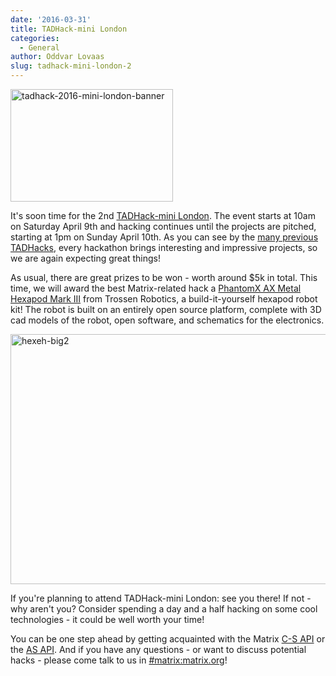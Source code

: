 ```yaml
---
date: '2016-03-31'
title: TADHack-mini London
categories:
  - General
author: Oddvar Lovaas
slug: tadhack-mini-london-2
---
```


<img src="/blog/wp-content/uploads/2016/03/tadhack-2016-mini-london-banner.png" alt="tadhack-2016-mini-london-banner" width="260" height="180" class="alignright size-full wp-image-1589" />

It's soon time for the 2nd <a href="http://tadhack.com/2016/mini-london/">TADHack-mini London</a>. The event starts at 10am on Saturday April 9th and hacking continues until the projects are pitched, starting at 1pm on Sunday April 10th. As you can see by the <a href="/blog/posts/?s=tadhack">many previous TADHacks</a>, every hackathon brings interesting and impressive projects, so we are again expecting great things! 

As usual, there are great prizes to be won - worth around $5k in total. This time, we will award the best Matrix-related hack a <a href="http://www.trossenrobotics.com/phantomx-ax-hexapod.aspx">PhantomX AX Metal Hexapod Mark III</a> from Trossen Robotics, a build-it-yourself hexapod robot kit! The robot is built on an entirely open source platform, complete with 3D cad models of the robot, open software, and schematics for the electronics.

<img src="/blog/wp-content/uploads/2016/03/hexeh-big2.jpg" alt="hexeh-big2" width="577" height="400" class="aligncenter size-full wp-image-1591" />

If you're planning to attend TADHack-mini London: see you there! If not - why aren't you? Consider spending a day and a half hacking on some cool technologies - it could be well worth your time! 

You can be one step ahead by getting acquainted with the Matrix <a href="http://matrix.org/docs/spec/r0.0.1/client_server.html">C-S API</a> or the <a href="http://matrix.org/docs/spec/r0.0.1/application_service.html">AS API</a>. And if you have any questions - or want to discuss potential hacks - please come talk to us in <a href="https://vector.im/beta/#/room/#matrix:matrix.org">#matrix:matrix.org</a>!
